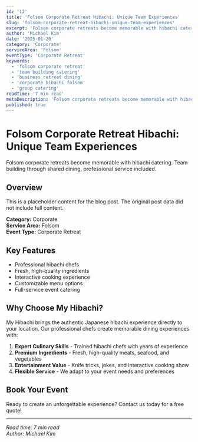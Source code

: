```yaml
---
id: '12'
title: 'Folsom Corporate Retreat Hibachi: Unique Team Experiences'
slug: 'folsom-corporate-retreat-hibachi-unique-team-experiences'
excerpt: 'Folsom corporate retreats become memorable with hibachi catering. Team building through shared dining, professional service included.'
author: 'Michael Kim'
date: '2025-01-20'
category: 'Corporate'
serviceArea: 'Folsom'
eventType: 'Corporate Retreat'
keywords:
  - 'folsom corporate retreat'
  - 'team building catering'
  - 'business retreat dining'
  - 'corporate hibachi folsom'
  - 'group catering'
readTime: '7 min read'
metaDescription: 'Folsom corporate retreats become memorable with hibachi catering. Team building through shared dining, professional service included.'
published: true
---
```


# Folsom Corporate Retreat Hibachi: Unique Team Experiences

Folsom corporate retreats become memorable with hibachi catering. Team building through shared dining, professional service included.

## Overview

This is a placeholder content for the blog post. The original post data did not include full content.

**Category:** Corporate  
**Service Area:** Folsom  
**Event Type:** Corporate Retreat

## Key Features

- Professional hibachi chefs
- Fresh, high-quality ingredients
- Interactive cooking experience
- Customizable menu options
- Full-service event catering

## Why Choose My Hibachi?

My Hibachi brings the authentic Japanese hibachi experience directly to your location. Our professional chefs create memorable dining experiences with:

1. **Expert Culinary Skills** - Trained hibachi chefs with years of experience
2. **Premium Ingredients** - Fresh, high-quality meats, seafood, and vegetables
3. **Entertainment Value** - Knife tricks, jokes, and interactive cooking show
4. **Flexible Service** - We adapt to your event needs and preferences

## Book Your Event

Ready to create an unforgettable experience? Contact us today for a free quote!

---

*Read time: 7 min read*  
*Author: Michael Kim*

